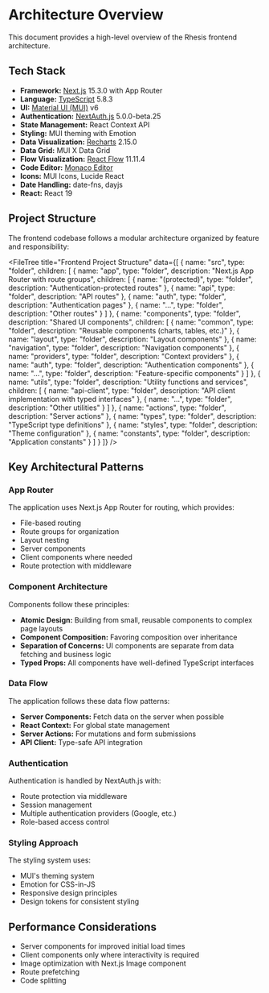 # Architecture Overview

This document provides a high-level overview of the Rhesis frontend architecture.

## Tech Stack

* **Framework:** [Next.js](https://nextjs.org/) 15.3.0 with App Router
* **Language:** [TypeScript](https://www.typescriptlang.org/) 5.8.3
* **UI:** [Material UI (MUI)](https://mui.com/) v6
* **Authentication:** [NextAuth.js](https://next-auth.js.org/) 5.0.0-beta.25
* **State Management:** React Context API
* **Styling:** MUI theming with Emotion
* **Data Visualization:** [Recharts](https://recharts.org/) 2.15.0
* **Data Grid:** MUI X Data Grid
* **Flow Visualization:** [React Flow](https://reactflow.dev/) 11.11.4
* **Code Editor:** [Monaco Editor](https://microsoft.github.io/monaco-editor/)
* **Icons:** MUI Icons, Lucide React
* **Date Handling:** date-fns, dayjs
* **React:** React 19

## Project Structure

The frontend codebase follows a modular architecture organized by feature and responsibility:

<FileTree
  title="Frontend Project Structure"
  data={[
    {
      name: "src",
      type: "folder",
      children: [
        {
          name: "app",
          type: "folder",
          description: "Next.js App Router with route groups",
          children: [
            {
              name: "(protected)",
              type: "folder",
              description: "Authentication-protected routes"
            },
            {
              name: "api",
              type: "folder",
              description: "API routes"
            },
            {
              name: "auth",
              type: "folder",
              description: "Authentication pages"
            },
            {
              name: "...",
              type: "folder",
              description: "Other routes"
            }
          ]
        },
        {
          name: "components",
          type: "folder",
          description: "Shared UI components",
          children: [
            {
              name: "common",
              type: "folder",
              description: "Reusable components (charts, tables, etc.)"
            },
            {
              name: "layout",
              type: "folder",
              description: "Layout components"
            },
            {
              name: "navigation",
              type: "folder",
              description: "Navigation components"
            },
            {
              name: "providers",
              type: "folder",
              description: "Context providers"
            },
            {
              name: "auth",
              type: "folder",
              description: "Authentication components"
            },
            {
              name: "...",
              type: "folder",
              description: "Feature-specific components"
            }
          ]
        },
        {
          name: "utils",
          type: "folder",
          description: "Utility functions and services",
          children: [
            {
              name: "api-client",
              type: "folder",
              description: "API client implementation with typed interfaces"
            },
            {
              name: "...",
              type: "folder",
              description: "Other utilities"
            }
          ]
        },
        {
          name: "actions",
          type: "folder",
          description: "Server actions"
        },
        {
          name: "types",
          type: "folder",
          description: "TypeScript type definitions"
        },
        {
          name: "styles",
          type: "folder",
          description: "Theme configuration"
        },
        {
          name: "constants",
          type: "folder",
          description: "Application constants"
        }
      ]
    }
  ]}
/>

## Key Architectural Patterns

### App Router

The application uses Next.js App Router for routing, which provides:
- File-based routing
- Route groups for organization
- Layout nesting
- Server components
- Client components where needed
- Route protection with middleware

### Component Architecture

Components follow these principles:
- **Atomic Design:** Building from small, reusable components to complex page layouts
- **Component Composition:** Favoring composition over inheritance
- **Separation of Concerns:** UI components are separate from data fetching and business logic
- **Typed Props:** All components have well-defined TypeScript interfaces

### Data Flow

The application follows these data flow patterns:
- **Server Components:** Fetch data on the server when possible
- **React Context:** For global state management
- **Server Actions:** For mutations and form submissions
- **API Client:** Type-safe API integration

### Authentication

Authentication is handled by NextAuth.js with:
- Route protection via middleware
- Session management
- Multiple authentication providers (Google, etc.)
- Role-based access control

### Styling Approach

The styling system uses:
- MUI's theming system
- Emotion for CSS-in-JS
- Responsive design principles
- Design tokens for consistent styling

## Performance Considerations

- Server components for improved initial load times
- Client components only where interactivity is required
- Image optimization with Next.js Image component
- Route prefetching
- Code splitting
